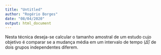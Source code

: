 ---
title: "Untitled"
author: "Rogério Borges"
date: "08/04/2020"
output: html_document
---


Nesta técnica deseja-se calcular o tamanho amostral de um estudo cujo objetivo é comparar se a mudança média em um intervalo de  tempo $(\bar{\Delta})$ de dois grupos independentes diferem. 

